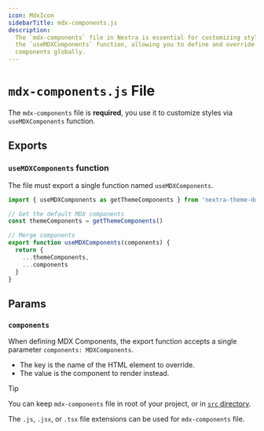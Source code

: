 ```yaml
---
icon: MdxIcon
sidebarTitle: mdx-components.js
description:
  The `mdx-components` file in Nextra is essential for customizing styles via
  the `useMDXComponents` function, allowing you to define and override MDX
  components globally.
---
```


# `mdx-components.js` File

The `mdx-components` file is **required**, you use it to customize styles via
`useMDXComponents` function.

## Exports

### `useMDXComponents` function

The file must export a single function named `useMDXComponents`.

```ts filename="mdx-components.js"
import { useMDXComponents as getThemeComponents } from 'nextra-theme-docs' // nextra-theme-blog or your custom theme

// Get the default MDX components
const themeComponents = getThemeComponents()

// Merge components
export function useMDXComponents(components) {
  return {
    ...themeComponents,
    ...components
  }
}
```

## Params

### `components`

When defining MDX Components, the export function accepts a single parameter
`components: MDXComponents`.

- The key is the name of the HTML element to override.
- The value is the component to render instead.

> [!TIP]
>
> You can keep `mdx-components` file in root of your project, or in
> [`src` directory](./src-directory).
>
> The `.js`, `.jsx`, or `.tsx` file extensions can be used for `mdx-components`
> file.
